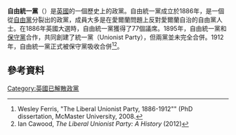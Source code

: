{{infobox political party
|name        = 自由統一黨
|foundation  = {{Start date|1886}}
|dissolution = {{End date|1912}}
|split       = [[自由黨_(英國)|自由黨]]
|merged      = [[保守黨_(英國)|保守黨]]
|ideology    = [[保守自由主義|保守自由主義]]<br>[[自由保守主義|自由保守主義]]<br>[[貿易保護主義|貿易保護主義]]
|position    = [[中間派|中間]]至[[中間偏右|中間偏右]]

}}

'''自由統一黨'''（{{lang-en|Liberal Unionist Party}}）是[[英國|英國]]的一個歷史上的政黨。自由統一黨成立於1886年，是一個從[[自由黨_(英國)|自由黨]]分裂出的政黨，成員大多是在愛爾蘭問題上反對愛爾蘭自治的自由黨人士。在1886年英國大選時，自由統一黨獲得了77個議席。1895年，自由統一黨和[[保守黨_(英國)|保守黨]]合作，共同創建了統一黨（Unionist Party），但兩黨並未完全合併。1912年，自由統一黨正式被保守黨吸收合併<ref>Wesley Ferris,  "The Liberal Unionist Party, 1886-1912"" (PhD dissertation, McMaster University, 2008.</ref><ref>Ian Cawood,  ''The Liberal Unionist Party: A History'' (2012)</ref>。

==參考資料==
{{Reflist}}

[[Category:英國已解散政黨|Category:英國已解散政黨]]
